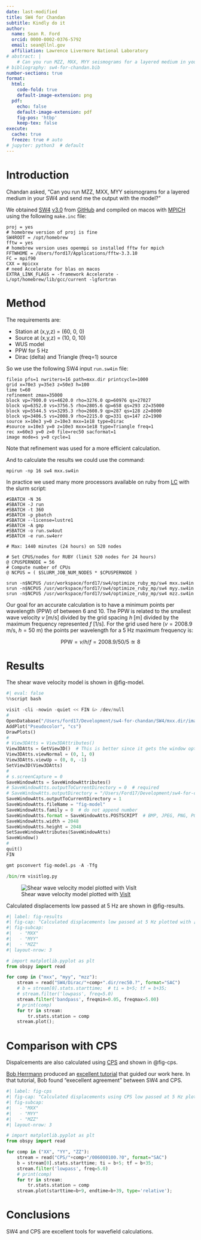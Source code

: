 ```yaml
---
date: last-modified
title: SW4 for Chandan
subtitle: Kindly do it
author:
  name: Sean R. Ford
  orcid: 0000-0002-0376-5792
  email: sean@llnl.gov
  affiliation: Lawrence Livermore National Laboratory
# abstract: |
    # Can you run MZZ, MXX, MYY seismograms for a layered medium in your SW4 and send me the output with the model? Kindly do it.
# bibliography: sw4-for-chandan.bib
number-sections: true
format:
  html:
    code-fold: true
    default-image-extension: png
  pdf:
    echo: false
    default-image-extension: pdf
    fig-pos: 'htbp'
    keep-tex: false
execute:
  cache: true
  freeze: true # auto
# jupyter: python3  # default
---
```


# Introduction

Chandan asked, "Can you run MZZ, MXX, MYY seismograms for a layered medium in your SW4 and send me the output with the model?"

We obtained [SW4](https://computing.llnl.gov/projects/serpentine-wave-propagation) 
[v3.0](https://github.com/geodynamics/sw4/releases/tag/v3.0)
from [GitHub](https://github.com/geodynamics/sw4) 
and compiled on macos with [MPICH](https://www.mpich.org) 
using the following `make.inc` file:
```
proj = yes
# homebrew version of proj is fine
SW4ROOT = /opt/homebrew
fftw = yes
# homebrew version uses openmpi so installed fftw for mpich
FFTWHOME = /Users/ford17/Applications/fftw-3.3.10
FC = mpif90
CXX = mpicxx
# need Accelerate for blas on macos
EXTRA_LINK_FLAGS = -framework Accelerate -L/opt/homebrew/lib/gcc/current -lgfortran
```


# Method

The requirements are:

- Station at (x,y,z) = (60, 0, 0)
- Source at (x,y,z) = (10, 0, 10)
- WUS model
- PPW for 5 Hz
- Dirac (delta) and Triangle (freq=1) source

So we use the following SW4 input `run.sw4in` file:
```
fileio pfs=1 nwriters=16 path=mxx.dir printcycle=1000
grid x=70e3 y=35e3 z=50e3 h=100
time t=60
refinement zmax=35000
block vp=7900.0 vs=4620.0 rho=3276.0 qp=60976 qs=27027
block vp=6352.0 vs=3756.5 rho=2805.6 qp=658 qs=293 z2=35000
block vp=5544.5 vs=3295.3 rho=2608.9 qp=287 qs=128 z2=8000
block vp=3406.5 vs=2008.9 rho=2215.0 qp=331 qs=147 z2=1900
source x=10e3 y=0 z=10e3 mxx=1e18 type=Dirac
#source x=10e3 y=0 z=10e3 mxx=1e18 type=Triangle freq=1
rec x=60e3 y=0 z=0 file=rec50 sacformat=1
image mode=s y=0 cycle=1
```

Note that refinement was used for a more efficient calculation.

And to calculate the results we could use the command:
```
mpirun -np 16 sw4 mxx.sw4in
```

In practice we used many more processors available on ruby from [LC](https://hpc.llnl.gov) 
with the slurm script:
```
#SBATCH -N 36
#SBATCH -J run
#SBATCH -t 360
#SBATCH -p pbatch
#SBATCH --license=lustre1
#SBATCH -A gmp
#SBATCH -o run.sw4out
#SBATCH -e run.sw4err

# Max: 1440 minutes (24 hours) on 520 nodes

# Set CPUS/nodes for RUBY (limit 520 nodes for 24 hours)
@ CPUSPERNODE = 56
# Compute number of CPUs
@ NCPUS = ( $SLURM_JOB_NUM_NODES * $CPUSPERNODE )

srun -n$NCPUS /usr/workspace/ford17/sw4/optimize_ruby_mp/sw4 mxx.sw4in
srun -n$NCPUS /usr/workspace/ford17/sw4/optimize_ruby_mp/sw4 myy.sw4in
srun -n$NCPUS /usr/workspace/ford17/sw4/optimize_ruby_mp/sw4 mzz.sw4in
```

Our goal for an accurate calculation is to have a minimum points per wavelength (PPW) of between 6 and 10.
The PPW is related to the smallest wave velocity $v$ [m/s] divided by the grid spacing $h$ [m] divided by the maximum frequency represented $f$ [1/s]. For the grid used here ($v = 2008.9$ m/s, $h = 50$ m) the points per wavelength for a 5 Hz maximum frequency is:

$$
\text{PPW} = v / h / f = 2008.9 / 50 / 5 \approxeq 8 
$$


# Results

The shear wave velocity model is shown in @fig-model.

```python
#| eval: false
%%script bash

visit -cli -nowin -quiet << FIN &> /dev/null
#
OpenDatabase("/Users/ford17/Development/sw4-for-chandan/SW4/mxx.dir/image.cycle=0001.y=0.s.sw4img")
AddPlot("Pseudocolor", "cs")
DrawPlots()
#
# View3DAtts = View3DAttributes()
View3DAtts = GetView3D()  # This is better since it gets the window optimized attributes
View3DAtts.viewNormal = (0, 1, 0)
View3DAtts.viewUp = (0, 0, -1)
SetView3D(View3DAtts)
#
# s.screenCapture = 0 
SaveWindowAtts = SaveWindowAttributes()
# SaveWindowAtts.outputToCurrentDirectory = 0  # required
# SaveWindowAtts.outputDirectory = "/Users/Ford17/Development/sw4-for-chandan/images"
SaveWindowAtts.outputToCurrentDirectory = 1
SaveWindowAtts.fileName = "fig-model"
SaveWindowAtts.family = 0  # do not append number
SaveWindowAtts.format = SaveWindowAtts.POSTSCRIPT  # BMP, JPEG, PNG, POSTSCRIPT, PPM, RGB, STL, TIFF, ULTRA, VTK
SaveWindowAtts.width = 2048
SaveWindowAtts.height = 2048
SetSaveWindowAttributes(SaveWindowAtts)
SaveWindow()
#
quit()
FIN

gmt psconvert fig-model.ps -A -Tfg

/bin/rm visitlog.py
```

![Shear wave velocity model plotted with [VisIt](https://visit.llnl.gov/)](fig-model){#fig-model}

Calculated displacements low passed at 5 Hz are shown in @fig-results.

```python
#| label: fig-results
#| fig-cap: "Calculated displacements low passed at 5 Hz plotted with [ObsPy](https://www.obspy.org)."
#| fig-subcap:
#|   - "MXX"
#|   - "MYY"
#|   - "MZZ"
#| layout-nrow: 3

# import matplotlib.pyplot as plt
from obspy import read

for comp in ("mxx", "myy", "mzz"):
    stream = read("SW4/Dirac/"+comp+".dir/rec50.?", format="SAC")
    # b = stream[0].stats.starttime;  # ti = b+5; tf = b+35;
    # stream.filter('lowpass', freq=5.0)
    stream.filter('bandpass', freqmin=0.05, freqmax=5.00)
    # print(comp)
    for tr in stream:
        tr.stats.station = comp
    stream.plot();
```


# Comparison with CPS

Dispalcements are also calculated using [CPS](https://rbherrmann.github.io/ComputerProgramsSeismology/index.html)
and shown in @fig-cps.

[Bob Herrmann](https://www.slu.edu/science-and-engineering/academics/earth-atmospheric-sciences/faculty/herrmann-robert.php)
produced an
[excellent tutorial](https://rbherrmann.github.io/ComputerProgramsSeismology/TUTORIAL/SW4CPS/index.html)
that guided our work here.
In that tutorial, Bob found "execellent agreement" between SW4 and CPS.
<!-- Bob used a triangular pulse source-time function and convolved the recordings with a triangle of 1 s duration. -->
<!-- The Z, N and E synthetics thus created are for moment tensor elements of 1.0e+25 dyne-cm. The equivalent strengths used in the SW4 simulations are a moment of 1.0e+18 nt-m. -->

```python
#| label: fig-cps
#| fig-cap: "Calculated displacements using CPS low passed at 5 Hz plotted with [ObsPy](https://www.obspy.org)."
#| fig-subcap:
#|   - "MXX"
#|   - "MYY"
#|   - "MZZ"
#| layout-nrow: 3

# import matplotlib.pyplot as plt
from obspy import read

for comp in ("XX", "YY", "ZZ"):
    stream = read("CPS/"+comp+"/006000100.?0", format="SAC")
    b = stream[0].stats.starttime; ti = b+5; tf = b+35;
    stream.filter('lowpass', freq=5.0)
    # print(comp)
    for tr in stream:
        tr.stats.station = comp
    stream.plot(starttime=b+9, endtime=b+39, type='relative');
```

# Conclusions

SW4 and CPS are excellent tools for wavefield calculations.